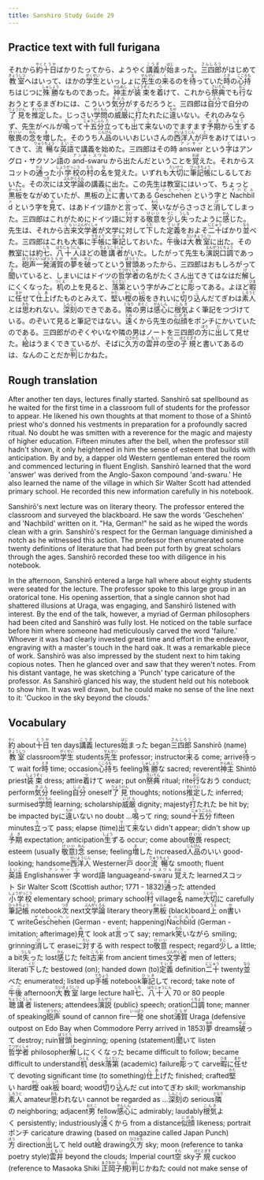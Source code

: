 ```yaml
---
title: Sanshiro Study Guide 29
---
```


## Practice text with full furigana

<p>
それから<ruby><rb>約</rb><rt>やく</rt></ruby><ruby><rb>十日</rb><rt>とうか</rt></ruby>ばかりたってから、ようやく<ruby><rb>講義</rb><rt>こうぎ</rt></ruby>が<ruby><rb>始</rb><rt>はじ</rt></ruby>まった。<ruby><rb>三四郎</rb><rt>さんしろう</rt></ruby>がはじめて<ruby><rb>教室</rb><rt>きょうしつ</rt></ruby>へはいって、ほかの<ruby><rb>学生</rb><rt>がくせい</rt></ruby>といっしょに<ruby><rb>先生</rb><rt>せんせい</rt></ruby>の<ruby><rb>来</rb><rt>く</rt></ruby>るのを<ruby><rb>待</rb><rt>ま</rt></ruby>っていた<ruby><rb>時</rb><rt>とき</rt></ruby>の<ruby><rb>心持</rb><rt>こころも</rt></ruby>ちはじつに<ruby><rb>殊勝</rb><rt>しゅしょう</rt></ruby>なものであった。<ruby><rb>神主</rb><rt>かんぬし</rt></ruby>が<ruby><rb>装束</rb><rt>しょうぞく</rt></ruby>を<ruby><rb>着</rb><rt>つ</rt></ruby>けて、これから<ruby><rb>祭典</rb><rt>さいてん</rt></ruby>でも<ruby><rb>行</rb><rt>おこ</rt></ruby>なおうとするまぎわには、こういう<ruby><rb>気分</rb><rt>きぶん</rt></ruby>がするだろうと、三四郎は<ruby><rb>自分</rb><rt>じぶん</rt></ruby>で自分の<ruby><rb>了見</rb><rt>りょうけん</rt></ruby>を<ruby><rb>推定</rb><rt>すいてい</rt></ruby>した。じっさい<ruby><rb>学問</rb><rt>がくもん</rt></ruby>の<ruby><rb>威厳</rb><rt>いげん</rt></ruby>に<ruby><rb>打</rb><rt>う</rt></ruby>たれたに<ruby><rb>違</rb><rt>ちが</rt></ruby>いない。それのみならず、先生がベルが<ruby><rb>鳴</rb><rt>な</rt></ruby>って<ruby><rb>十五分</rb><rt>じゅうごふん</rt></ruby><ruby><rb>立</rb><rt>た</rt></ruby>っても<ruby><rb>出</rb><rt>で</rt></ruby>て<ruby><rb>来</rb><rt>こ</rt></ruby>ないのでますます<ruby><rb>予期</rb><rt>よき</rt></ruby>から<ruby><rb>生</rb><rt>しょう</rt></ruby>ずる<ruby><rb>敬畏</rb><rt>けいい</rt></ruby>の<ruby><rb>念</rb><rt>ねん</rt></ruby>を<ruby><rb>増</rb><rt>ま</rt></ruby>した。そのうち<ruby><rb>人品</rb><rt>じんぴん</rt></ruby>のいいおじいさんの<ruby><rb>西洋人</rb><rt>せいようじん</rt></ruby>が<ruby><rb>戸</rb><rt>と</rt></ruby>をあけてはいってきて、<ruby><rb>流暢</rb><rt>りゅうちょう</rt></ruby>な<ruby><rb>英語</rb><rt>えいご</rt></ruby>で講義を始めた。三四郎はその時 <ruby><rb>answer</rb><rt>アンサー</rt></ruby> という<ruby><rb>字</rb><rt>じ</rt></ruby>はアングロ・サクソン<ruby><rb>語</rb><rt>ご</rt></ruby>の <ruby><rb>and-swaru</rb><rt>アンド・スワル</rt></ruby> から出たんだということを<ruby><rb>覚</rb><rt>おぼ</rt></ruby>えた。それからスコットの<ruby><rb>通</rb><rt>かよ</rt></ruby>った<ruby><rb>小学校</rb><rt>しょうがっこう</rt></ruby>の<ruby><rb>村</rb><rt>むら</rt></ruby>の<ruby><rb>名</rb><rt>な</rt></ruby>を覚えた。いずれも<ruby><rb>大切</rb><rt>たいせつ</rt></ruby>に<ruby><rb>筆記帳</rb><rt>ひっきちょう</rt></ruby>にしるしておいた。その<ruby><rb>次</rb><rt>つぎ</rt></ruby>には<ruby><rb>文学論</rb><rt>ぶんがくろん</rt></ruby>の講義に出た。この先生は教室にはいって、ちょっと<ruby><rb>黒板</rb><rt>ボールド</rt></ruby>をながめていたが、黒板の<ruby><rb>上</rb><rt>うえ</rt></ruby>に<ruby><rb>書</rb><rt>か</rt></ruby>いてある <ruby><rb>Geschehen</rb><rt>ゲシェーヘン</rt></ruby> という字と <ruby><rb>Nachbild</rb><rt>ナハビルド</rt></ruby> という字を<ruby><rb>見</rb><rt>み</rt></ruby>て、はあドイツ語かと<ruby><rb>言</rb><rt>い</rt></ruby>って、<ruby><rb>笑</rb><rt>わら</rt></ruby>いながらさっさと<ruby><rb>消</rb><rt>け</rt></ruby>してしまった。三四郎はこれがためにドイツ語に<ruby><rb>対</rb><rt>たい</rt></ruby>する<ruby><rb>敬意</rb><rt>けいい</rt></ruby>を<ruby><rb>少</rb><rt>すこ</rt></ruby>し<ruby><rb>失</rb><rt>うしな</rt></ruby>ったように<ruby><rb>感</rb><rt>かん</rt></ruby>じた。先生は、それから<ruby><rb>古来</rb><rt>こらい</rt></ruby><ruby><rb>文学者</rb><rt>ぶんがくしゃ</rt></ruby>が文学に対して<ruby><rb>下</rb><rt>くだ</rt></ruby>した<ruby><rb>定義</rb><rt>ていぎ</rt></ruby>をおよそ<ruby><rb>二十</rb><rt>にじゅう</rt></ruby>ばかり<ruby><rb>並</rb><rt>なら</rt></ruby>べた。三四郎はこれも大事に<ruby><rb>手帳</rb><rt>てちょう</rt></ruby>に<ruby><rb>筆記</rb><rt>ひっき</rt></ruby>しておいた。<ruby><rb>午後</rb><rt>ごご</rt></ruby>は<ruby><rb>大教室</rb><rt>だいきょうしつ</rt></ruby>に出た。その教室には約<ruby><rb>七</rb><rt>しち</rt></ruby>、<ruby><rb>八十人</rb><rt>はちじゅうにん</rt></ruby>ほどの<ruby><rb>聴講者</rb><rt>ちょうこうしゃ</rt></ruby>がいた。したがって先生も<ruby><rb>演説</rb><rt>えんぜつ</rt></ruby><ruby><rb>口調</rb><rt>くちょう</rt></ruby>であった。<ruby><rb>砲声</rb><rt>ほうせい</rt></ruby><ruby><rb>一発</rb><rt>いっぱつ</rt></ruby><ruby><rb>浦賀</rb><rt>うらが</rt></ruby>の<ruby><rb>夢</rb><rt>ゆめ</rt></ruby>を<ruby><rb>破</rb><rt>やぶ</rt></ruby>ってという<ruby><rb>冒頭</rb><rt>ぼうとう</rt></ruby>あったから、三四郎はおもしろがって<ruby><rb>聞</rb><rt>き</rt></ruby>いていると、しまいにはドイツの<ruby><rb>哲学者</rb><rt>てつがくしゃ</rt></ruby>の名がたくさん出てきてはなはだ<ruby><rb>解</rb><rt>げ</rt></ruby>しにくくなった。<ruby><rb>机</rb><rt>つくえ</rt></ruby>の上を見ると、<ruby><rb>落第</rb><rt>らくだい</rt></ruby>という字がみごとに<ruby><rb>彫</rb><rt>ほ</rt></ruby>ってある。よほど<ruby><rb>暇</rb><rt>ひま</rt></ruby>に<ruby><rb>任</rb><rt>まか</rt></ruby>せて<ruby><rb>仕上</rb><rt>しあ</rt></ruby>げたものとみえて、<ruby><rb>堅</rb><rt>かた</rt></ruby>い<ruby><rb>樫</rb><rt>かし</rt></ruby>の<ruby><rb>板</rb><rt>いた</rt></ruby>をきれいに<ruby><rb>切</rb><rt>き</rt></ruby>り<ruby><rb>込</rb><rt>こ</rt></ruby>んだてぎわは<ruby><rb>素人</rb><rt>しろうと</rt></ruby>とは<ruby><rb>思</rb><rt>おも</rt></ruby>われない。<ruby><rb>深刻</rb><rt>しんこく</rt></ruby>のできである。<ruby><rb>隣</rb><rt>となり</rt></ruby>の<ruby><rb>男</rb><rt>おとこ</rt></ruby>は<ruby><rb>感心</rb><rt>かんしん</rt></ruby>に<ruby><rb>根気</rb><rt>こんき</rt></ruby>よく筆記をつづけている。のぞいて見ると筆記ではない。<ruby><rb>遠</rb><rt>とお</rt></ruby>くから先生の<ruby><rb>似顔</rb><rt>にがお</rt></ruby>をポンチにかいていたのである。三四郎がのぞくやいなや隣の男はノートを三四郎の<ruby><rb>方</rb><rt>ほう</rt></ruby>に<ruby><rb>出</rb><rt>だ</rt></ruby>して見せた。<ruby><rb>絵</rb><rt>え</rt></ruby>はうまくできているが、そばに<ruby><rb>久方</rb><rt>ひさかた</rt></ruby>の<ruby><rb>雲井</rb><rt>くもい</rt></ruby>の<ruby><rb>空</rb><rt>そら</rt></ruby>の<ruby><rb>子規</rb><rt>ほととぎす</rt></ruby>と書いてあるのは、なんのことだか<ruby><rb>判</rb><rt>はん</rt></ruby>じかねた。
</p>


## Rough translation

After another ten days, lectures finally started. Sanshirō sat spellbound as he waited for the first time in a classroom full of students for the professor to appear. He likened his own thoughts at that moment to those of a Shintō priest who's donned his vestments in preparation for a profoundly sacred ritual. No doubt he was smitten with a reverence for the magic and majesty of higher education. Fifteen minutes after the bell, when the professor still hadn't shown, it only heightened in him the sense of esteem that builds with anticipation. By and by, a dapper old Western gentleman entered the room and commenced lecturing in fluent English. Sanshirō learned that the word 'answer' was derived from the Anglo-Saxon compound 'and-swaru.' He also learned the name of the village in which Sir Walter Scott had attended primary school. He recorded this new information carefully in his notebook.   

Sanshirō's next lecture was on literary theory. The professor entered the classroom and surveyed the blackboard. He saw the words 'Geschehen' and 'Nachbild' written on it. "Ha, German!" he said as he wiped the words clean with a grin. Sanshirō's respect for the German language diminished a notch as he witnessed this action. The professor then enumerated some twenty definitions of literature that had been put forth by great scholars through the ages. Sanshirō recorded these too with diligence in his notebook.

In the afternoon, Sanshirō entered a large hall where about eighty students were seated for the lecture. The professor spoke to this large group in an oratorical tone. His opening assertion, that a single cannon shot had shattered illusions at Uraga, was engaging, and Sanshirō listened with interest. By the end of the talk, however, a myriad of German philosophers had been cited and Sanshirō was fully lost. He noticed on the table surface before him where someone had meticulously carved the word 'failure.' Whoever it was had clearly invested great time and effort in the endeavor, engraving with a master's touch in the hard oak. It was a remarkable piece of work. Sanshirō was also impressed by the student next to him taking copious notes. Then he glanced over and saw that they weren't notes. From his distant vantage, he was sketching a 'Punch' type caricature of the professor. As Sanshirō glanced his way, the student held out his notebook to show him. It was well drawn, but he could make no sense of the line next to it: 'Cuckoo in the sky beyond the clouds.'             


## Vocabulary

<p>
<span class="vocabstudy"><ruby><rb>約</rb><rt>やく</rt></ruby>&nbsp;about</span><span class="vocabstudy"><ruby><rb>十日</rb><rt>とうか</rt></ruby>&nbsp;ten days</span><span class="vocabstudy"><ruby><rb>講義</rb><rt>こうぎ</rt></ruby>&nbsp;lectures</span><span class="vocabstudy"><ruby><rb>始</rb><rt>はじ</rt></ruby>まった&nbsp;began</span><span class="vocabstudy"><ruby><rb>三四郎</rb><rt>さんしろう</rt></ruby>&nbsp;Sanshirō (name)</span><span class="vocabstudy"><ruby><rb>教室</rb><rt>きょうしつ</rt></ruby>&nbsp;classroom</span><span class="vocabstudy"><ruby><rb>学生</rb><rt>がくせい</rt></ruby>&nbsp;students</span><span class="vocabstudy"><ruby><rb>先生</rb><rt>せんせい</rt></ruby>&nbsp;professor; instructor</span><span class="vocabstudy"><ruby><rb>来</rb><rt>く</rt></ruby>る&nbsp;come; arrive</span><span class="vocabstudy"><ruby><rb>待</rb><rt>ま</rt></ruby>って&nbsp;wait for</span><span class="vocabstudy"><ruby><rb>時</rb><rt>とき</rt></ruby>&nbsp;time; occasion</span><span class="vocabstudy"><ruby><rb>心持</rb><rt>こころも</rt></ruby>ち&nbsp;feeling</span><span class="vocabstudy"><ruby><rb>殊勝</rb><rt>しゅしょう</rt></ruby>な&nbsp;sacred; reverent</span><span class="vocabstudy"><ruby><rb>神主</rb><rt>かんぬし</rt></ruby>&nbsp;Shintō priest</span><span class="vocabstudy"><ruby><rb>装束</rb><rt>しょうぞく</rt></ruby>&nbsp;dress; attire</span><span class="vocabstudy"><ruby><rb>着</rb><rt>つ</rt></ruby>けて&nbsp;wear; put on</span><span class="vocabstudy"><ruby><rb>祭典</rb><rt>さいてん</rt></ruby>&nbsp;ritual; rite</span><span class="vocabstudy"><ruby><rb>行</rb><rt>おこ</rt></ruby>なおう&nbsp;conduct; perform</span><span class="vocabstudy"><ruby><rb>気分</rb><rt>きぶん</rt></ruby>&nbsp;feeling</span><span class="vocabstudy"><ruby><rb>自分</rb><rt>じぶん</rt></ruby>&nbsp;oneself</span><span class="vocabstudy"><ruby><rb>了見</rb><rt>りょうけん</rt></ruby>&nbsp;thoughts; notions</span><span class="vocabstudy"><ruby><rb>推定</rb><rt>すいてい</rt></ruby>した&nbsp;inferred; surmised</span><span class="vocabstudy"><ruby><rb>学問</rb><rt>がくもん</rt></ruby>&nbsp;learning; scholarship</span><span class="vocabstudy"><ruby><rb>威厳</rb><rt>いげん</rt></ruby>&nbsp;dignity; majesty</span><span class="vocabstudy"><ruby><rb>打</rb><rt>う</rt></ruby>たれた&nbsp;be hit by; be impacted by</span><span class="vocabstudy">に<ruby><rb>違</rb><rt>ちが</rt></ruby>いない&nbsp;no doubt ...</span><span class="vocabstudy"><ruby><rb>鳴</rb><rt>な</rt></ruby>って&nbsp;ring; sound</span><span class="vocabstudy"><ruby><rb>十五分</rb><rt>じゅうごふん</rt></ruby>&nbsp;fifteen minutes</span><span class="vocabstudy"><ruby><rb>立</rb><rt>た</rt></ruby>って&nbsp;pass; elapse (time)</span><span class="vocabstudy"><ruby><rb>出</rb><rt>で</rt></ruby>て<ruby><rb>来</rb><rt>こ</rt></ruby>ない&nbsp;didn't appear; didn't show up</span><span class="vocabstudy"><ruby><rb>予期</rb><rt>よき</rt></ruby>&nbsp;expectation; anticipation</span><span class="vocabstudy"><ruby><rb>生</rb><rt>しょう</rt></ruby>ずる&nbsp;occur; come about</span><span class="vocabstudy"><ruby><rb>敬畏</rb><rt>けいい</rt></ruby>&nbsp;respect; esteem (usually <ruby><rb>敬意</rb><rt>けいい</rt></ruby>)</span><span class="vocabstudy"><ruby><rb>念</rb><rt>ねん</rt></ruby>&nbsp;sense; feeling</span><span class="vocabstudy"><ruby><rb>増</rb><rt>ま</rt></ruby>した&nbsp;increased</span><span class="vocabstudy"><ruby><rb>人品</rb><rt>じんぴん</rt></ruby>のいい&nbsp;good-looking; handsome</span><span class="vocabstudy"><ruby><rb>西洋人</rb><rt>せいようじん</rt></ruby>&nbsp;Westerner</span><span class="vocabstudy"><ruby><rb>戸</rb><rt>と</rt></ruby>&nbsp;door</span><span class="vocabstudy"><ruby><rb>流暢</rb><rt>りゅうちょう</rt></ruby>な&nbsp;smooth; fluent</span><span class="vocabstudy"><ruby><rb>英語</rb><rt>えいご</rt></ruby>&nbsp;English</span><span class="vocabstudy"><ruby><rb>answer</rb><rt>アンサー</rt></ruby>&nbsp;</span><span class="vocabstudy"><ruby><rb>字</rb><rt>じ</rt></ruby>&nbsp;word</span><span class="vocabstudy"><ruby><rb>語</rb><rt>ご</rt></ruby>&nbsp;language</span><span class="vocabstudy"><ruby><rb>and-swaru</rb><rt>アンド・スワル</rt></ruby>&nbsp;</span><span class="vocabstudy"><ruby><rb>覚</rb><rt>おぼ</rt></ruby>えた&nbsp;learned</span><span class="vocabstudy">スコット&nbsp;Sir Walter Scott (Scottish author; 1771 - 1832)</span><span class="vocabstudy"><ruby><rb>通</rb><rt>かよ</rt></ruby>った&nbsp;attended</span><span class="vocabstudy"><ruby><rb>小学校</rb><rt>しょうがっこう</rt></ruby>&nbsp;elementary school; primary school</span><span class="vocabstudy"><ruby><rb>村</rb><rt>むら</rt></ruby>&nbsp;village</span><span class="vocabstudy"><ruby><rb>名</rb><rt>な</rt></ruby>&nbsp;name</span><span class="vocabstudy"><ruby><rb>大切</rb><rt>たいせつ</rt></ruby>に&nbsp;carefully</span><span class="vocabstudy"><ruby><rb>筆記帳</rb><rt>ひっきちょう</rt></ruby>&nbsp;notebook</span><span class="vocabstudy"><ruby><rb>次</rb><rt>つぎ</rt></ruby>&nbsp;next</span><span class="vocabstudy"><ruby><rb>文学論</rb><rt>ぶんがくろん</rt></ruby>&nbsp;literary theory</span><span class="vocabstudy"><ruby><rb>黒板</rb><rt>ボールド</rt></ruby>&nbsp;(black)board</span><span class="vocabstudy"><ruby><rb>上</rb><rt>うえ</rt></ruby>&nbsp;on</span><span class="vocabstudy"><ruby><rb>書</rb><rt>か</rt></ruby>いて&nbsp;write</span><span class="vocabstudy"><ruby><rb>Geschehen</rb><rt>ゲシェーヘン</rt></ruby>&nbsp;(German - event; happening)</span><span class="vocabstudy"><ruby><rb>Nachbild</rb><rt>ナハビルド</rt></ruby>&nbsp;(German - imitation; afterimage)</span><span class="vocabstudy"><ruby><rb>見</rb><rt>み</rt></ruby>て&nbsp;look at</span><span class="vocabstudy"><ruby><rb>言</rb><rt>い</rt></ruby>って&nbsp;say; remark</span><span class="vocabstudy"><ruby><rb>笑</rb><rt>わら</rt></ruby>いながら&nbsp;smiling; grinning</span><span class="vocabstudy"><ruby><rb>消</rb><rt>け</rt></ruby>して&nbsp;erase</span><span class="vocabstudy">に<ruby><rb>対</rb><rt>たい</rt></ruby>する&nbsp;with respect to</span><span class="vocabstudy"><ruby><rb>敬意</rb><rt>けいい</rt></ruby>&nbsp;respect; regard</span><span class="vocabstudy"><ruby><rb>少</rb><rt>すこ</rt></ruby>し&nbsp;a little; a bit</span><span class="vocabstudy"><ruby><rb>失</rb><rt>うしな</rt></ruby>った&nbsp;lost</span><span class="vocabstudy"><ruby><rb>感</rb><rt>かん</rt></ruby>じた&nbsp;felt</span><span class="vocabstudy"><ruby><rb>古来</rb><rt>こらい</rt></ruby>&nbsp;from ancient times</span><span class="vocabstudy"><ruby><rb>文学者</rb><rt>ぶんがくしゃ</rt></ruby>&nbsp;men of letters; literati</span><span class="vocabstudy"><ruby><rb>下</rb><rt>くだ</rt></ruby>した&nbsp;bestowed (on); handed down (to)</span><span class="vocabstudy"><ruby><rb>定義</rb><rt>ていぎ</rt></ruby>&nbsp;definition</span><span class="vocabstudy"><ruby><rb>二十</rb><rt>にじゅう</rt></ruby>&nbsp;twenty</span><span class="vocabstudy"><ruby><rb>並</rb><rt>なら</rt></ruby>べた&nbsp;enumerated; listed up</span><span class="vocabstudy"><ruby><rb>手帳</rb><rt>てちょう</rt></ruby>&nbsp;notebook</span><span class="vocabstudy"><ruby><rb>筆記</rb><rt>ひっき</rt></ruby>して&nbsp;record; take note of</span><span class="vocabstudy"><ruby><rb>午後</rb><rt>ごご</rt></ruby>&nbsp;afternoon</span><span class="vocabstudy"><ruby><rb>大教室</rb><rt>だいきょうしつ</rt></ruby>&nbsp;large lecture hall</span><span class="vocabstudy"><ruby><rb>七</rb><rt>しち</rt></ruby>、<ruby><rb>八十人</rb><rt>はちじゅうにん</rt></ruby>&nbsp;70 or 80 people</span><span class="vocabstudy"><ruby><rb>聴講者</rb><rt>ちょうこうしゃ</rt></ruby>&nbsp;listeners; attendees</span><span class="vocabstudy"><ruby><rb>演説</rb><rt>えんぜつ</rt></ruby>&nbsp;(public) speech; oration</span><span class="vocabstudy"><ruby><rb>口調</rb><rt>くちょう</rt></ruby>&nbsp;tone; manner of speaking</span><span class="vocabstudy"><ruby><rb>砲声</rb><rt>ほうせい</rt></ruby>&nbsp;sound of cannon fire</span><span class="vocabstudy"><ruby><rb>一発</rb><rt>いっぱつ</rt></ruby>&nbsp;one shot</span><span class="vocabstudy"><ruby><rb>浦賀</rb><rt>うらが</rt></ruby>&nbsp;Uraga (defensive outpost on Edo Bay when Commodore Perry arrived in 1853)</span><span class="vocabstudy"><ruby><rb>夢</rb><rt>ゆめ</rt></ruby>&nbsp;dreams</span><span class="vocabstudy"><ruby><rb>破</rb><rt>やぶ</rt></ruby>って&nbsp;destroy; ruin</span><span class="vocabstudy"><ruby><rb>冒頭</rb><rt>ぼうとう</rt></ruby>&nbsp;beginning; opening (statement)</span><span class="vocabstudy"><ruby><rb>聞</rb><rt>き</rt></ruby>いて&nbsp;listen</span><span class="vocabstudy"><ruby><rb>哲学者</rb><rt>てつがくしゃ</rt></ruby>&nbsp;philosopher</span><span class="vocabstudy"><ruby><rb>解</rb><rt>げ</rt></ruby>しにくくなった&nbsp;became difficult to follow; became difficult to understand</span><span class="vocabstudy"><ruby><rb>机</rb><rt>つくえ</rt></ruby>&nbsp;desk</span><span class="vocabstudy"><ruby><rb>落第</rb><rt>らくだい</rt></ruby>&nbsp;(academic) failure</span><span class="vocabstudy"><ruby><rb>彫</rb><rt>ほ</rt></ruby>って&nbsp;carve</span><span class="vocabstudy"><ruby><rb>暇</rb><rt>ひま</rt></ruby>に<ruby><rb>任</rb><rt>まか</rt></ruby>せて&nbsp;devoting significant time (to something)</span><span class="vocabstudy"><ruby><rb>仕上</rb><rt>しあ</rt></ruby>げた&nbsp;finished; crafted</span><span class="vocabstudy"><ruby><rb>堅</rb><rt>かた</rt></ruby>い&nbsp;hard</span><span class="vocabstudy"><ruby><rb>樫</rb><rt>かし</rt></ruby>&nbsp;oak</span><span class="vocabstudy"><ruby><rb>板</rb><rt>いた</rt></ruby>&nbsp;board; wood</span><span class="vocabstudy"><ruby><rb>切</rb><rt>き</rt></ruby>り<ruby><rb>込</rb><rt>こ</rt></ruby>んだ&nbsp;cut into</span><span class="vocabstudy">てぎわ&nbsp;skill; workmanship</span><span class="vocabstudy"><ruby><rb>素人</rb><rt>しろうと</rt></ruby>&nbsp;amateur</span><span class="vocabstudy"><ruby><rb>思</rb><rt>おも</rt></ruby>われない&nbsp;cannot be regarded as ...</span><span class="vocabstudy"><ruby><rb>深刻</rb><rt>しんこく</rt></ruby>の&nbsp;serious</span><span class="vocabstudy"><ruby><rb>隣</rb><rt>となり</rt></ruby>の&nbsp;neighboring; adjacent</span><span class="vocabstudy"><ruby><rb>男</rb><rt>おとこ</rt></ruby>&nbsp;fellow</span><span class="vocabstudy"><ruby><rb>感心</rb><rt>かんしん</rt></ruby>に&nbsp;admirably; laudably</span><span class="vocabstudy"><ruby><rb>根気</rb><rt>こんき</rt></ruby>よく&nbsp;persistently; industriously</span><span class="vocabstudy"><ruby><rb>遠</rb><rt>とお</rt></ruby>くから&nbsp;from a distance</span><span class="vocabstudy"><ruby><rb>似顔</rb><rt>にがお</rt></ruby>&nbsp;likeness; portrait</span><span class="vocabstudy">ポンチ&nbsp;caricature drawing (based on magazine called Japan Punch)</span><span class="vocabstudy"><ruby><rb>方</rb><rt>ほう</rt></ruby>&nbsp;direction</span><span class="vocabstudy"><ruby><rb>出</rb><rt>だ</rt></ruby>して&nbsp;held out</span><span class="vocabstudy"><ruby><rb>絵</rb><rt>え</rt></ruby>&nbsp;drawing</span><span class="vocabstudy"><ruby><rb>久方</rb><rt>ひさかた</rt></ruby>&nbsp;sky; moon (reference to tanka poetry style)</span><span class="vocabstudy"><ruby><rb>雲井</rb><rt>くもい</rt></ruby>&nbsp;beyond the clouds; Imperial court</span><span class="vocabstudy"><ruby><rb>空</rb><rt>そら</rt></ruby>&nbsp;sky</span><span class="vocabstudy"><ruby><rb>子規</rb><rt>ほととぎす</rt></ruby>&nbsp;cuckoo (reference to Masaoka Shiki <ruby><rb>正岡</rb><rt>まさおか</rt></ruby><ruby><rb>子規</rb><rt>しき</rt></ruby>)</span><span class="vocabstudy"><ruby><rb>判</rb><rt>はん</rt></ruby>じかねた&nbsp;could not make sense of</span>
</p>
